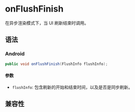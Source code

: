 # onFlushFinish

在异步渲染模式下，当 UI 刷新结束时调用。

## 语法

### Android

```java
public void onFlushFinish(FlushInfo flushInfo);
```

#### 参数

- `flushInfo`: 包含刷新的开始和结束时间，以及是否是同步刷新。

## 兼容性


<LegacyCompatTable metadata="lynx-native-api/lynx-view-client/on-flush-finish" />
